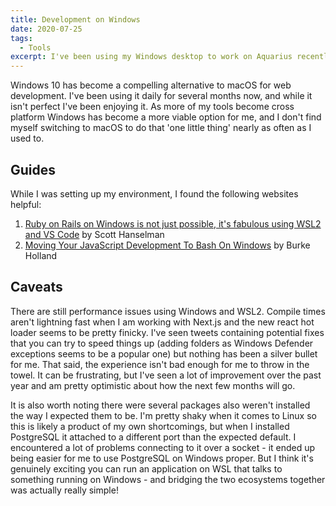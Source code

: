 ```yaml
---
title: Development on Windows
date: 2020-07-25
tags:
  - Tools
excerpt: I've been using my Windows desktop to work on Aquarius recently and used it to make this website. It works pretty well as a development environment these days!
---
```


Windows 10 has become a compelling alternative to macOS for web development. I've been using it daily for several months now, and while it isn't perfect I've been enjoying it. As more of my tools become cross platform Windows has become a more viable option for me, and I don't find myself switching to macOS to do that 'one little thing' nearly as often as I used to.

## Guides

While I was setting up my environment, I found the following websites helpful:

1. [Ruby on Rails on Windows is not just possible, it's fabulous using WSL2 and VS Code](https://www.hanselman.com/blog/RubyOnRailsOnWindowsIsNotJustPossibleItsFabulousUsingWSL2AndVSCode.aspx) by Scott Hanselman
2. [Moving Your JavaScript Development To Bash On Windows](https://www.smashingmagazine.com/2019/09/moving-javascript-development-bash-windows/) by Burke Holland

## Caveats

There are still performance issues using Windows and WSL2. Compile times aren't lightning fast when I am working with Next.js and the new react hot loader seems to be pretty finicky. I've seen tweets containing potential fixes that you can try to speed things up (adding folders as Windows Defender exceptions seems to be a popular one) but nothing has been a silver bullet for me. That said, the experience isn't bad enough for me to throw in the towel. It can be frustrating, but I've seen a lot of improvement over the past year and am pretty optimistic about how the next few months will go.

It is also worth noting there were several packages also weren't installed the way I expected them to be. I'm pretty shaky when it comes to Linux so this is likely a product of my own shortcomings, but when I installed PostgreSQL it attached to a different port than the expected default. I encountered a lot of problems connecting to it over a socket - it ended up being easier for me to use PostgreSQL on Windows proper. But I think it's genuinely exciting you can run an application on WSL that talks to something running on Windows - and bridging the two ecosystems together was actually really simple!
